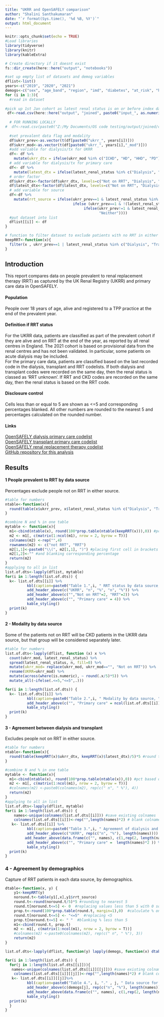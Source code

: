 ```yaml
---
title: "UKRR and OpenSAFELY comparison"
author: "Shalini Santhakumaran"
date: "`r format(Sys.time(), '%d %B, %Y')`"
output: html_document
---
```


```r
knitr::opts_chunk$set(echo = TRUE)
#Load libraries
library(tidyverse)
library(knitr)
library(kableExtra)

# Create directory if it doesnt exist
fs::dir_create(here::here("output", "notebooks"))

#set up empty list of datasets and demog variables
dflist<-list()
years<-c("2019", "2020", "2021")
demogs<-c("sex", "age_band", "region", "imd", "diabetes", "at_risk", "hypertension")
for (i in 1:3){
  #read in dataset
  
#pick up 1st Jan cohort as latest renal status is on or before index date
 df<-read.csv(here::here("output", "joined", paste0("input_", as.numeric(years[i])+1,"-01-01.csv.gz"))) 
  
  # FOR RUNNING LOCALLY
#  df<-read.csv(paste0("Z:/My Documents/OS code testing/output/joined/ckd/input_", years[i],"-12-01.csv.gz"))
  
  #set prevalent data flag and modality
  df$ukrr_prev<-as.vector(t(df[paste0("ukrr_", years[i])]))
  df$ukrr_mod<-as.vector(t(df[paste0("ukrr_", years[i],"_mod")]))
  #add variable for dialysis/tx for UKRR
  df<- df %>%
    mutate(ukrr_dtx = ifelse(ukrr_mod %in% c("ICHD", "HD", "HHD", "PD") , "Dialysis", ifelse(ukrr_mod == "Tx", "Transplant", "Not on RRT")))
  # add variable for dialysis/tx for primary care
  df<- df %>%
    mutate(latest_dtx = ifelse(latest_renal_status %in% c("Dialysis", "Transplant", "RRT_unknown") , latest_renal_status, "Not on RRT"))
  # order factor
  df$ukrr_dtx<-factor(df$ukrr_dtx, levels=c("Not on RRT", "Dialysis", "Transplant"))
  df$latest_dtx<-factor(df$latest_dtx, levels=c("Not on RRT", "Dialysis", "Transplant", "RRT_unknown"))
  # add variable for source
  df<-df %>%
    mutate(rrt_source = ifelse(ukrr_prev==1 & latest_renal_status %in%  c("Dialysis", "Transplant", "RRT_unknown"), "Both",
                               ifelse (ukrr_prev==1 & !(latest_renal_status %in%  c("Dialysis", "Transplant", "RRT_unknown")), "UKRR only",
                                    ifelse(ukrr_prev!=1 & latest_renal_status %in%  c("Dialysis", "Transplant", "RRT_unknown"), "PC only",
                                           "Neither"))))
  #put dataset into list
  dflist[[i]] <- df
}

# function to filter dataset to exclude patients with no RRT in either OS or UKRR as this is what we want to show pct by
keepRRT<-function(x){
  filter(x , ukrr_prev==1 | latest_renal_status %in% c("Dialysis", "Transplant", "RRT_unknown"))
}

```

## Introduction
This report compares data on people prevalent to renal replacement therapy (RRT) as captured by the UK Renal Registry (UKRR) and primary care data in OpenSAFELY.  

#### Population
People over 18 years of age, alive and registered to a TPP practice at the end of the prevalent year.

#### Definition if RRT status
For the UKRR data, patients are classified as part of the prevalent cohort if they are alive and on RRT at the end of the year, as reported by all renal centres in England. The 2021 cohort is based on provisional data from the renal centres and has not been validated. In particular, some patients on acute dialysis may be included. <br>
For the primary care data, patients are classified based on the last recorded code in the dialysis, transplant and RRT codelists.  If both dialysis and transplant codes were recorded on the same day, then the renal status is classed as 'RRT unknown'. If RRT and CKD codes are recorded on the same day, then the renal status is based on the RRT code.

#### Disclosure control
Cells less than or equal to 5 are shown as <=5 and corresponding percentages blanked. All other numbers are rounded to the nearest 5 and percentages calculated on the rounded number.

#### Links
[OpenSAFELY dialysis primary care codelist](https://www.opencodelists.org/codelist/opensafely/dialysis/2020-07-16/) <br>
[OpenSAFELY transplant primary care codelist](https://www.opencodelists.org/codelist/opensafely/kidney-transplant/2020-07-15/)<br>
[OpenSAFELY renal replacement therapy codelist](https://www.opencodelists.org/codelist/opensafely/renal-replacement-therapy/2020-04-14/)<br>
[GitHub repository for this analysis](https://github.com/opensafely/renal-short-data-report)<br>

## Results

#### 1 People prevalent to RRT by data source
Percentages exclude people not on RRT in either source.
```r
#table for numbers
ntable<-function(x){
  round(table(x$ukrr_prev, x$latest_renal_status %in% c("Dialysis", "Transplant", "RRT_unknown"))/5)*5 #round to nearest 5
}

#combine N and % in one table
mytable <- function(x){
  m1<-cbind(ntable(x), round(100*prop.table(ntable(keepRRT(x))),0)) #pcts based on rounded numbers
  m2 <- m1[, c(matrix(1:ncol(m1), nrow = 2, byrow = T))]  
  colnames(m2) <-rep("",4)
  rownames(m2) <- c("not RRT", "RRT")
  m2[1,1]<-paste0("\\(", m2[1,1], ")") #placing first cell in brackets as not really interested in these
  m2[1,2]<-"" #and blanking corresponding percentage
  return(m2)
}
#applying to all in list
list.of.dts<-lapply(dflist, mytable)
for(i in 1:length(list.of.dts)) {
  k<- list.of.dts[[i]] %>%
          kbl(caption=paste0("Table 1.",i, " RRT status by data source, ",  years[i]), booktabs=TRUE) %>%
          add_header_above(c("UKRR", "n", "%", "n", "%")) %>%
          add_header_above(c("","Not on RRT"=2, "RRT"=2)) %>%
          add_header_above(c("", "Primary care" = 4)) %>%
          kable_styling()
  print(k)
}

```

#### 2 - Modality by data source
Some of the patients not on RRT will be CKD patients in the UKRR data source, but that group will be considered separately later.
```r
#table for numbers
list.of.dts<-lapply(dflist, function (x) x %>%
  count(ukrr_mod, latest_renal_status) %>%
  spread(latest_renal_status, n, fill=0) %>%
  mutate(ukrr_mod= replace(ukrr_mod, ukrr_mod=="", "Not on RRT")) %>%
  rename(UKRR=ukrr_mod) %>%
  mutate(across(where(is.numeric), ~ round(.x/5)*5)) %>% 
  mutate_all(~ifelse(.<=5,"<=5",.)))

for(i in 1:length(list.of.dts)) {
  k<- list.of.dts[[i]] %>%
          kbl(caption=paste0("Table 2.",i, " Modality by data source, ",  years[i]), booktabs=TRUE) %>%
          add_header_above(c("", "Primary care" = ncol(list.of.dts[[i]]) - 1)) %>%
          kable_styling()
  print(k)
}
```

#### 3 - Agreement between dialysis and transplant
Excludes people not on RRT in either source.
```r
#table for numbers
ntable<-function(x){
  round(table(keepRRT(x)$ukrr_dtx, keepRRT(x)$latest_dtx)/5)*5 #round to nearest 5
}

#combine N and % in one table
mytable <- function(x){
  m1<-cbind(ntable(x), round(100*prop.table(ntable(x)),0)) #pct based on rounded numbers
  m2 <- m1[, c(matrix(1:ncol(m1), nrow = 2, byrow = T))]  
  #colnames(m2) <-paste0(colnames(m2), rep(c(" n", " %"), 4))
  return(m2)
}
#applying to all in list
list.of.dts<-lapply(dflist, mytable)
for(i in 1:length(list.of.dts)) {
    names<-unique(colnames(list.of.dts[[i]])) #save existing colnames
    colnames(list.of.dts[[i]])<-rep("",length(names)*2) # blank colnames
   k<- list.of.dts[[i]] %>%
          kbl(caption=paste0("Table 3.",i, " Agreement of dialysis and transplant between data sources, ",  years[i]), booktabs=TRUE) %>% 
          add_header_above(c("UKRR", rep(c("n", "%"), length(names)))) %>% 
         add_header_above(data.frame(c("", names), c(1,rep(2, length(names))))) %>%  #setting colnames as a dataframe 
          add_header_above(c("", "Primary care" =  length(names)*2 )) %>%
          kable_styling()
  print(k)
}

```

### 4 - Agreement by demographics
Capture of RRT patients in each data source, by demographics. 

```r
dtable<-function(x, y) {
    y1<-keepRRT(y)
    noround.t<-table(y1[,x],y1$rrt_source)
    round.t<-round(noround.t/5)*5 #rounding to nearest 5
    round.t[noround.t<=5] <- 0  #replacing values less than 5 with 0 so they are excluded from %
    prop.t<-round(100*prop.table(round.t, margin=1),0)  #calculate % on rounded table, with <5 excluded
    round.t[noround.t<=5] <- "<=5"  #replacing <5
    prop.t[noround.t<=5] <- " "  #blanking % less than 5
    m1<-cbind(round.t, prop.t)
    m2 <- m1[, c(matrix(1:ncol(m1), nrow = 2, byrow = T))]  
    #colnames(m2) <-paste0(colnames(m2), rep(c(" n", " %"), 3))
    return(m2)
}

list.of.dts<-lapply(dflist, function(y) lapply(demogs, function(x) dtable(x, y)))

for(i in 1:length(list.of.dts)) {
  for(j in 1:length(list.of.dts[[i]])){
   names<-unique(colnames(list.of.dts[[i]][[j]])) #save existing colnames
    colnames(list.of.dts[[i]][[j]])<-rep("",length(names)*2) # blank colnames
   k<- list.of.dts[[i]][[j]]%>%
          kbl(caption=paste0("Table 4.", i, "." , j, " Data source for RRT patients, by ", demogs[j], ", ", years[i] ), booktabs=TRUE) %>% 
          add_header_above(c(demogs[j], rep(c("n", "%"), length(names)))) %>%
          add_header_above(data.frame(c("", names), c(1,rep(2, length(names))))) %>%  #setting colnames as a dataframe 
          kable_styling()
  print(k)     
  }
}

```
